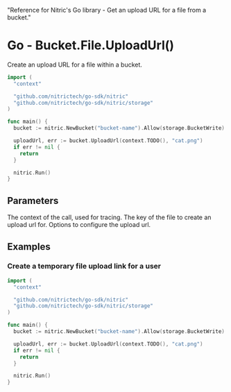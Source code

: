   "Reference for Nitric's Go library - Get an upload URL for a file from a bucket."

# Go - Bucket.File.UploadUrl()

Create an upload URL for a file within a bucket.

```go
import (
  "context"

  "github.com/nitrictech/go-sdk/nitric"
  "github.com/nitrictech/go-sdk/nitric/storage"
)

func main() {
  bucket := nitric.NewBucket("bucket-name").Allow(storage.BucketWrite)

  uploadUrl, err := bucket.UploadUrl(context.TODO(), "cat.png")
  if err != nil {
    return
  }

  nitric.Run()
}
```

## Parameters

<Properties>
  <Property name="ctx" required type="context">
    The context of the call, used for tracing.
  </Property>
  <Property name="key" required type="string">
    The key of the file to create an upload url for.
  </Property>
  <Property name="...opts" required type="storage.PresignUrlOption">
    Options to configure the upload url.
  </Property>
</Properties>

## Examples

### Create a temporary file upload link for a user

```go
import (
  "context"

  "github.com/nitrictech/go-sdk/nitric"
  "github.com/nitrictech/go-sdk/nitric/storage"
)

func main() {
  bucket := nitric.NewBucket("bucket-name").Allow(storage.BucketWrite)

  uploadUrl, err := bucket.UploadUrl(context.TODO(), "cat.png")
  if err != nil {
    return
  }

  nitric.Run()
}
```
